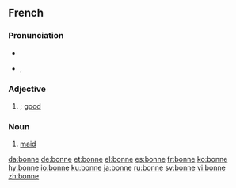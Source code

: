 ==French==

===Pronunciation===
* {{audio|Fr-bonne.ogg|audio}}
* {{IPA|lang=fr|/bɔn/}}, {{SAMPA|/bOn/}}

===Adjective===
{{infl|fr|adjective form}}

# {{feminine of|bon|lang=French}}; [[good]]

===Noun===
{{fr-noun|f}}

# [[maid]]

[[da:bonne]]
[[de:bonne]]
[[et:bonne]]
[[el:bonne]]
[[es:bonne]]
[[fr:bonne]]
[[ko:bonne]]
[[hy:bonne]]
[[io:bonne]]
[[ku:bonne]]
[[ja:bonne]]
[[ru:bonne]]
[[sv:bonne]]
[[vi:bonne]]
[[zh:bonne]]